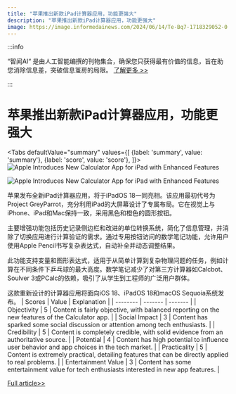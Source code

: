 ```yaml
---
title: "苹果推出新款iPad计算器应用，功能更强大"
description: "苹果推出新款iPad计算器应用，功能更强大"
image: https://image.informedainews.com/2024/06/14/Te-Bq7-1718329052-0.jpg
---
```



:::info

“智闻AI“ 是由人工智能编撰的刊物集合，确保您只获得最有价值的信息，旨在助您消除信息差，突破信息茧房的局限。  [了解更多 >>](/)

:::

# 苹果推出新款iPad计算器应用，功能更强大


<Tabs
	defaultValue="summary"
	values={[
	{label: 'summary', value: 'summary'},
	{label: 'score', value: 'score'},
]}>
<TabItem value="summary">
<img
  src="https://image.informedainews.com/2024/06/14/Te-Bq7-1718329052-0.jpg"
  alt="Apple Introduces New Calculator App for iPad with Enhanced Features"
/>

<img
  src="https://image.informedainews.com/2024/06/14/Te-OmM-1718329052-1.jpg"
  alt="Apple Introduces New Calculator App for iPad with Enhanced Features"
/>



苹果发布全新iPad计算器应用，将于iPadOS 18一同亮相。该应用最初代号为Project GreyParrot，充分利用iPad的大屏幕设计了专属布局。它在视觉上与iPhone、iPad和Mac保持一致，采用黑色和橙色的圆形按钮。

主要增强功能包括历史记录侧边栏和改进的单位转换系统，简化了信息管理，并消除了切换应用进行计算验证的需求。通过专用按钮访问的数学笔记功能，允许用户使用Apple Pencil书写复杂表达式，自动补全并动态调整结果。

此功能支持变量和图形表达式，适用于从简单计算到复杂物理问题的任务，例如计算在不同条件下乒乓球的最大高度。数学笔记减少了对第三方计算器如Calcbot、Soulver 3或PCalc的依赖，吸引了从学生到工程师的广泛用户群体。

这款重新设计的计算器应用将面向iOS 18、iPadOS 18和macOS Sequoia系统发布。
</TabItem>
<TabItem value="score">
	| Scores     | Value   | Explanation |
	| -------- | ------- | ------- |
	| Objectivity  | 5    | Content is fairly objective, with balanced reporting on the new features of the Calculator app.    |
	| Social Impact | 3     | Content has sparked some social discussion or attention among tech enthusiasts.    |
	| Credibility    | 5    | Content is completely credible, with solid evidence from an authoritative source.    |
	| Potential    | 4    | Content has high potential to influence user behavior and app choices in the tech market.    |
	| Practicality    | 5    | Content is extremely practical, detailing features that can be directly applied to real problems.    |
	| Entertainment Value    | 3    | Content has some entertainment value for tech enthusiasts interested in new app features.    |
</TabItem>
</Tabs>

[Full article>>](https://appleinsider.com/articles/24/06/11/ipad-finally-has-a-calculator-app---heres-everything-it-can-do)
